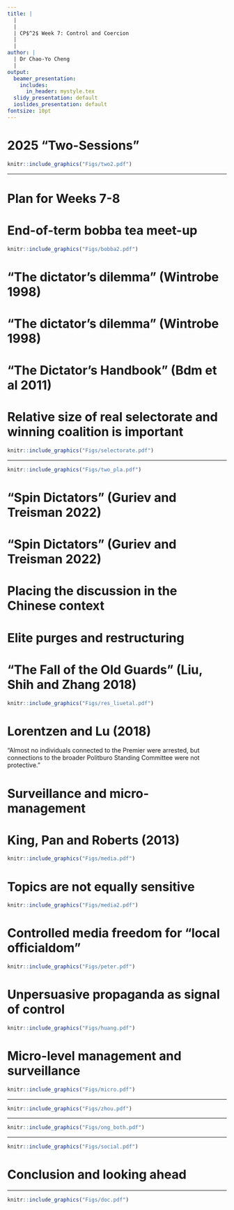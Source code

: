 ```yaml
---
title: |
  | 
  |
  | CP$^2$ Week 7: Control and Coercion
  |
  |
author: |
  | Dr Chao-Yo Cheng
  |
output:
  beamer_presentation:
    includes:
      in_header: mystyle.tex
  slidy_presentation: default
  ioslides_presentation: default
fontsize: 10pt
---
```


# 2025 "Two-Sessions"

```r
knitr::include_graphics("Figs/two2.pdf")
```
\vspace{0.1cm}
\begin{center}
Currently taking place in Beijing
\end{center}

---

\begin{itemize}
\small
  \item National People's Congress, March 5-14
  \vspace{0.1cm}
  \begin{itemize}
    \item Review the \textbf{Government Work Report} (政府工作报告)
    \item Examine the report on the implementation of the \textbf{2024 National Economic and Social Development Plan} and the 2025 report and draft
    \item Examine the report on the execution of the 2024 \textbf{Central and Local Budgets} and the 2025 report and draft
    \item Review the proposal "\textbf{Draft Amendment to the Law of the People's Republic of China on Deputies to the National and Local People's Congresses}" submitted by the NPC Standing Committee (中华人民共和国全国人民代表大会和地方各级人民代表大会代表法（修正草案）)  
    \item Review the work report of the \textbf{Standing Committee of the National People's Congress}, the \textbf{Supreme People's Court} and the \textbf{Supreme People's Procuratorate} 
  \end{itemize}
  \vspace{0.3cm}
  \item National Chinese People's Political Consultative Conference, March 4-10
\end{itemize}

# Plan for Weeks 7-8

\begin{itemize} 
  \item Assessment: Reminders and Q\&A
  \vspace{0.4cm}
  \item Lectures: Control and co-optation
  \vspace{0.1cm}
  \begin{itemize}
    \item Puzzle: "The dictator's dilemma" (or is there one?)
    \item Coercive control as the means to prevent elite split and societal collective action
    \item Co-optation and representation (and yet without electoral accountability) as the means to stay responsive and give the mass a stake in the regime's survival 
  \end{itemize}
\end{itemize}

# End-of-term bobba tea meet-up

\vspace{0.4cm}
```r
knitr::include_graphics("Figs/bobba2.pdf")
```
\vspace{0.2cm}
\begin{center}
In Week 10, we can meet up at a bobba place nearby and walk to the classroom together -- thoughts?
\end{center}

# "The dictator's dilemma" (Wintrobe 1998)

\vspace{0.2cm}
\begincols
  \begincol{.4\textwidth}
    \begin{figure}
    \centering
    \includegraphics[scale=0.35]{Figs/wintrobe}
    \end{figure}
  \endcol
  \begincol{.5\textwidth}
  \small
  \begin{itemize}
  \small
  \item Contrary to the popular belief, the use of repression can be counter-productive for dictators, usually dictatorship operates through political exchange (co-optation)
  \vspace{0.4cm}
  \item The dictators seek the loyal support of interest groups, especially among the military and other political and social forces having the strongest capacity to depose them
\end{itemize}
  \endcol
\endcols

# "The dictator's dilemma" (Wintrobe 1998)

\vspace{0.2cm}
\begincols
  \begincol{.4\textwidth}
    \begin{figure}
    \centering
    \includegraphics[scale=0.35]{Figs/wintrobe}
    \end{figure}
  \endcol
  \begincol{.5\textwidth}
  \small
  \begin{itemize}
  \small
  \item Co-optation can be done by redistribution and incorporating groups into the regime apparatus
  \vspace{0.5cm}
  \item democracies do not necessarily redistribute more than dictatorships; autocrats may distribute more to buy support
\end{itemize}
  \endcol
\endcols

# "The Dictator's Handbook" (Bdm et al 2011)

\vspace{0.2cm}
\begincols
  \begincol{.4\textwidth}
    \begin{figure}
    \centering
    \includegraphics[scale=0.28]{Figs/bdm}
    \end{figure}
  \endcol
  \begincol{.5\textwidth}
  \begin{itemize}
  \small
  \item The key to political survival is to properly manage the "3-D Politics": \textbf{Nominal selectorate}, {real selectorate} and {winning coalition}
  \vspace{0.4cm}
  \item Any political leader, if conditions permitted, can reshuffle the members of these groups
  \vspace{0.4cm}
  \item The relative size of real selectorate and winning coalition will determine the preference of redistribution using public goods or particularistic private benefits
\end{itemize}
  \endcol
\endcols

# Relative size of real selectorate and winning coalition is important

```r
knitr::include_graphics("Figs/selectorate.pdf")
```

---

```r
knitr::include_graphics("Figs/two_pla.pdf")
```
\begin{center}
\small
The military delegation at the annual plenary session of the National People’s Congress, which opens on Wednesday, will number 267, down from the 281 appointed in 2023. Fourteen have been removed because of corruption investigations."
\end{center}

# "Spin Dictators" (Guriev and Treisman 2022)

\vspace{0.2cm}
\begincols
  \begincol{.4\textwidth}
    \begin{figure}
    \centering
    \includegraphics[scale=0.28]{Figs/spin_auto}
    \end{figure}
  \endcol
  \begincol{.5\textwidth}
  \begin{itemize}
  \small
  \item \textbf{Fear dictators} maintains power by violently repressing and punishing opposition, controlling all communication tools, denouncing the pluralist democracy and blocking cross-border flows of information and people
  \vspace{0.4cm}
  \item \textbf{Spin dictators}, in contrast, focus on shaping public opinion than directly repressing people, which appears to be a more efficient and less costly alternative
  \end{itemize}
  \endcol
\endcols

# "Spin Dictators" (Guriev and Treisman 2022)

\vspace{0.2cm}
\begincols
  \begincol{.4\textwidth}
    \begin{figure}
    \centering
    \includegraphics[scale=0.28]{Figs/spin_auto}
    \end{figure}
  \endcol
  \begincol{.5\textwidth}
  \begin{itemize}
  \small
  \item Examples of "fear" dictators: Stalin in the former Soviet Union, Hitler in Nazi Germany and Mao in China
  \vspace{0.5cm}
  \item Examples of "spin" dictators: Victor Orbán in Hungary, Lee Hsien Loong in Singapore and Erdoğan in Turkey
  \vspace{0.5cm}
  \item Do you agree with the typology? Any other examples you can come up with?
  \end{itemize}
  \endcol
\endcols

# Placing the discussion in the Chinese context

\begin{itemize}
  \item Coercion and control: Preventing elite split and collective action
  \vspace{0.1cm}
  \begin{itemize}
    \item Elite purges and restructuring
    \item Surveillance and micro-management over civil society
    \item Media censorship and propaganda (or publicity)
  \end{itemize}
  \vspace{0.5cm}
  \item Co-optation and representation: Sharing the stake of the regime's survival
  \vspace{0.1cm}
  \begin{itemize}
    \item Natl and local legislatures
    \item Local elections (villages and legislative)
    \item Party membership
    \item Party-state employees
    \item Social policy
  \end{itemize}
\end{itemize}

# Elite purges and restructuring

\begin{itemize}
  \item Cultural revolution under Mao, such as Liu, Shih and Zhang (2018)
  \vspace{1cm}
  \item Anti-corruption campaign under Xi (allegedly), such as Lorentzen and Lu (2018)
\end{itemize}

# "The Fall of the Old Guards" (Liu, Shih and Zhang 2018)

\vspace{0.2cm}
```r
knitr::include_graphics("Figs/res_liuetal.pdf")
```
\vspace{0.1cm}
\begin{small}
"The Cultural Revolution radically reoriented the composition of the elite selectorate from one favoring central agencies to one favoring local interests."
\end{small}

# Lorentzen and Lu (2018)

\begincols
  \begincol{.5\textwidth}
    \begin{figure}
    \centering
    \includegraphics[scale=0.36]{Figs/res_ll}
    \end{figure}
  \endcol
  \hspace{0.6cm}
  \begincol{.3\textwidth}
  \small
  \small
  "Almost no individuals connected to the Premier were arrested, but connections to the broader Politburo Standing Committee were not protective."
  \endcol
\endcols

# Surveillance and micro-management

\begin{itemize}
  \item Propaganda and media censorship
  \vspace{0.4cm}
  \item Strategic oppression of "key" societal groups, such as
  \vspace{0.1cm}
  \begin{itemize}
    \item Women and LGBT groups
    \item Non-Han ethnicities
    \item Religious activities
  \end{itemize}
  \vspace{0.4cm}
  \item Innovative modles of control and coercion
  \vspace{0.1cm}
  \begin{itemize}
    \item Micro-level bargained authoritarianism (Lee and Zhang 2013)
    \item Outsourcing state coercion to "thugs" (Ong 2018)
    \item Societal "cellular" atomization and technology-assisted street-level management (Zhou 2022)
  \end{itemize}
\end{itemize}

# King, Pan and Roberts (2013)

\vspace{0.3cm}
```r
knitr::include_graphics("Figs/media.pdf")
```

# Topics are not equally sensitive

\vspace{0.3cm}
```r
knitr::include_graphics("Figs/media2.pdf")
```

# Controlled media freedom for "local officialdom"

\vspace{0.3cm}
```r
knitr::include_graphics("Figs/peter.pdf")
```

# Unpersuasive propaganda as signal of control

\vspace{0.3cm}
```r
knitr::include_graphics("Figs/huang.pdf")
```

# Micro-level management and surveillance

\vspace{0.3cm}
```r
knitr::include_graphics("Figs/micro.pdf")
```

---

\vspace{0.3cm}
```r
knitr::include_graphics("Figs/zhou.pdf")
```

---

\vspace{0.3cm}
```r
knitr::include_graphics("Figs/ong_both.pdf")
```

---

\vspace{0.3cm}
```r
knitr::include_graphics("Figs/social.pdf")
```

# Conclusion and looking ahead

\begin{itemize}
  \item Dictators rarely rule by force only, and they will try all means to induce compliance and loyalty
   \vspace{0.3cm}
  \item Authoritarian governance involves intense coalition building (within and outside the inner circle) and strikes the general equilibrium of coercion and co-optation
   \vspace{0.3cm}
  \item China is no exception, and yet a number of puzzles remain to be answered:
  \vspace{0.1cm}
  \begin{itemize}
    \item How can the Party sustain a system of responsiveness without complete electoral accountability?
    \item How can the Party strike the balance between the stick and carrot?
  \end{itemize}
\end{itemize}

---

\vspace{0.4cm}
```r
knitr::include_graphics("Figs/doc.pdf")
```
\vspace{0.15cm}
\begin{center}
\small
"\textbf{I Want To Be A People's Representative}" by Zhitan Jia (2013)
\end{center}